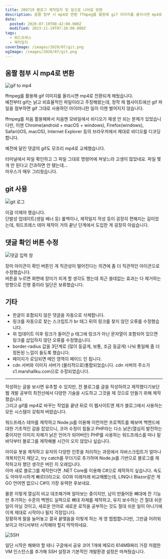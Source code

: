 ```yaml
---
title: 200719 블로그 제작일지 및 앞으로 나아갈 방향
description: 움짤 첨부 시 mp4로 변환 ffmpeg를 활용해 gif 이미지를 올리시면 mp4로 전환되게 해뒀습니다.예전부터 gif는 낡고 비효율적인 파일이라고 주장해왔는데, 정작 제 웹사이트에선 gif 파일을 첨부하면 gif 그대로 사용하던 아이러니한 일이 이젠 벌어지지 않습니다. ffmpeg를 처음 활용해봐서 처음엔 모바일에서 비디오가 재생 안 되는 문제가 있었습니다만, 이젠 Chrome(android + macOS + windows), Firefox(windows), Safari(iOS, macOS), Internet Explorer 등의
date:
  posted: 2020-07-19T08:42:00.000Z
  modified: 2023-11-19T07:26:00.000Z
tags:
  - 워드프레스
  - 제작일지
coverImage: /images/2020/07/git.png
ogImage: /images/2020/07/git.png
---
```


## 움짤 첨부 시 mp4로 변환

![gif to mp4](/images/2020/07/gif-to-mp4.png)

ffmpeg를 활용해 gif 이미지를 올리시면 mp4로 전환되게 해뒀습니다.  
예전부터 gif는 낡고 비효율적인 파일이라고 주장해왔는데, 정작 제 웹사이트에선 gif 파일을 첨부하면 gif 그대로 사용하던 아이러니한 일이 이젠 벌어지지 않습니다.

ffmpeg를 처음 활용해봐서 처음엔 모바일에서 비디오가 재생 안 되는 문제가 있었습니다만, 이젠 Chrome(android + macOS + windows), Firefox(windows), Safari(iOS, macOS), Internet Explorer 등의 브라우저에서 제대로 비디오를 디코딩합니다.

예전에 달린 댓글의 gif도 모조리 mp4로 교체했습니다.

터미널에서 파일 확인하고 그 파일 그대로 명령어에 쳐넣느라 고생이 많았네요. 파일 몇 개 안 된다고 간과하면 안 됐는데…  
마우스가 매우 그리웠습니다.

## git 사용

![git 로그](/images/2020/07/git.png)

이걸 이제야 했습니다.  
단발성 업데이트(생일 배너 등) 롤백이나, 제작일지 작성 등이 굉장히 편해지는 길이었는데, 워드프레스 테마 제작이 거의 끝난 단계에서 도입한 게 굉장히 아쉽습니다.

## 댓글 확인 버튼 수정

![댓글 입력 창](/images/2020/07/comment-form.png)

장미 아이콘이 확인 버튼인 게 직관성이 떨어진다는 의견에 좀 더 직관적인 아이콘으로 수정했습니다.  
버튼을 누르면 화면에 장미가 피게 할 생각도 했는데 최근 쓸데없는 효과는 다 제거하는 방향으로 진행 중이라 일단은 보류했습니다.

## 기타

* 한글이 포함되지 않은 댓글을 자동으로 삭제합니다.
* 링크를 자동으로 찾는 스크립트가 br 태그 뒤의 링크를 찾지 않던 오류를 수정했습니다.
* 위 업데이트 이후 링크가 들어간 p 태그에 링크가 아닌 문자열이 포함되어 있으면 링크를 삽입하지 않던 오류를 수정했습니다.
* border-radius 값을 3단계로 (많이 둥글게, 보통, 조금 둥글게) 나눠 통일해 좀 더 정돈된 느낌이 들도록 했습니다.
* 페이지가 로딩되면 메인 영역이 페이드 인 됩니다.
* cdn 서버와 이미지 서버가 (물리적으로)통합되었습니다. cdn 서버의 주소가 c1.marshallku.com으로 수정되었습니다.

---

작성하는 글을 보시면 유추할 수 있지만, 전 블로그를 글을 작성하려고 제작했다기보단 웹 개발 공부의 최전선에서 다양한 기술을 시도하고 그것을 제 것으로 만들기 위해 제작했습니다.  
그리고 gif를 mp4로 바꾸는 작업을 끝낸 뒤로 이 웹사이트엔 제가 블로그에서 사용하는 모든 시스템이 갖춰져 버렸습니다.

워드프레스 테마를 제작하고 Node.js를 이용해 이런저런 프로젝트를 해보며 백엔드에 대한 기초적인 감을 잡았으니, 코어 수정이 힘들고 PHP라는 다소 낡은(열심히 발전하는 중이지만 이미지 자체가 낡은 언어가 되어버린) PHP를 사용하는 워드프레스를 떠나 밑바닥부터 블로그를 제작해볼 시간이 오지 않았나 싶습니다.

아이유 봇을 제작하고 유저의 다양한 인풋을 처리하는 과정에서 자바스크립트가 얼마나 개복치인지 깨닫고, try catch를 무더기로 추가하며 Node.js를 기반으로 블로그를 제작하고자 했던 생각은 버린 지 오래입니다.  
아마 새로 블로그를 제작한다면 .NET Core를 이용해 C#으로 제작하지 싶습니다. 속도도 어마무시하게 빠르더라고요. GO와 이래저래 비교해봤는데, LINQ나 Blazor같은 게 GO 언어엔 없으니 C#이 가장 유력한 후보네요.

물론 이렇게 열심히 비교 대조해가며 알아보는 중이지만, 남이 만들어둔 뼈대에 잔 기능만 추가하는 수준의 백엔드 실력으로 뼈대 자체를 제작하고, 유지 보수하는 건 절대 쉬운 일이 아닐 것이고, 새로운 언어로 새로운 로직을 공부하는 것도 절대 쉬운 일이 아니기에 이게 제대로 시작이나 될지 걱정입니다.  
장황하게 말을 늘어놓고 결국 끝맺음을 이렇게 하는 게 영 찝찝합니다만, 그만큼 어려워 보이고 어디서부터 시작해야 할지 막막하네요.

![SSH](/images/2020/07/Screen-Shot-2020-07-19-at-3.05.50-PM.png)

일단 시작은 해봐야 할 테니 구글에서 공유 코어 1개에 메모리 614MB짜리 가장 저렴한 VM 인스턴스를 추가해 SSH 설정과 기본적인 개발환경 설정은 마쳐뒀습니다.